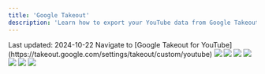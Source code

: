 ```yaml
---
title: 'Google Takeout'
description: 'Learn how to export your YouTube data from Google Takeout'
---
```


<Check>
Last updated: 2024-10-22
</Check>

<Steps>
  <Step title="Go to Google Takeout for YouTube">
    Navigate to [Google Takeout for YouTube](https://takeout.google.com/settings/takeout/custom/youtube)
    <Frame>
      <img src="/images/social-media/youtube/youtube-step1.png" />
    </Frame>
  </Step>
  <Step title="Click on 'Multiple Formats'">
    <Frame>
      <img src="/images/social-media/youtube/youtube-step2.png" />
    </Frame>
  </Step>
  <Step title="Select 'Choose JSON for the history format'">
    <Frame>
      <img src="/images/social-media/youtube/youtube-step3.png" />
    </Frame>
  </Step>
  <Step title="Select 'Continue' to go to the next step">
    <Frame>
      <img src="/images/social-media/youtube/youtube-step4.png" />
    </Frame>
  </Step>
  <Step title="Choose the filetype, frequency and destination, and click 'Create export'">
    <Frame>
      <img src="/images/social-media/youtube/youtube-step5.png" />
    </Frame>
  </Step>

  <Step title="You should see a confirmation like this and receive an email when it's ready.">
    <Frame>
      <img src="/images/social-media/youtube/youtube-step6.png" />
    </Frame>
  </Step>
  <Step title="You should receive an email that looks like this and may have to sign in to Drive to download the file">
    <Frame>
      <img src="/images/social-media/youtube/youtube-step7.png" />
    </Frame>
  </Step>
</Steps>